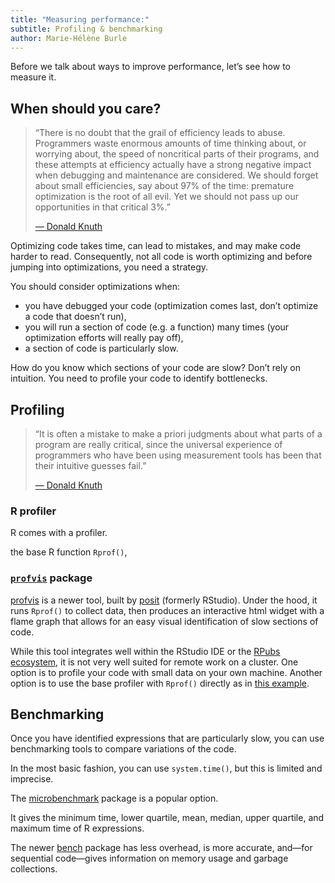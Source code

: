 ```yaml
---
title: "Measuring performance:"
subtitle: Profiling & benchmarking
author: Marie-Hélène Burle
---
```


:::{.def}

Before we talk about ways to improve performance, let's see how to measure it.

:::

## When should you care?

> "There is no doubt that the grail of efficiency leads to abuse. Programmers waste enormous amounts of time thinking about, or worrying about, the speed of noncritical parts of their programs, and these attempts at efficiency actually have a strong negative impact when debugging and maintenance are considered. We should forget about small efficiencies, say about 97% of the time: premature optimization is the root of all evil. Yet we should not pass up our opportunities in that critical 3%."
>
> [— Donald Knuth](https://en.wikipedia.org/wiki/Donald_Knuth)

Optimizing code takes time, can lead to mistakes, and may make code harder to read. Consequently, not all code is worth optimizing and before jumping into optimizations, you need a strategy.

You should consider optimizations when:

- you have debugged your code (optimization comes last, don't optimize a code that doesn't run),
- you will run a section of code (e.g. a function) many times (your optimization efforts will really pay off),
- a section of code is particularly slow.

How do you know which sections of your code are slow? Don't rely on intuition. You need to profile your code to identify bottlenecks.

## Profiling

> "It is often a mistake to make a priori judgments about what parts of a program are really critical, since the universal experience of programmers who have been using measurement tools has been that their intuitive guesses fail."
>
> [— Donald Knuth](https://en.wikipedia.org/wiki/Donald_Knuth)



### R profiler

R comes with a profiler.

the base R function `Rprof()`,

### [`profvis`](https://cran.r-project.org/web/packages/profvis/index.html) package

[profvis](https://cran.r-project.org/web/packages/profvis/index.html) is a newer tool, built by [posit](https://posit.co/) (formerly RStudio). Under the hood, it runs `Rprof()` to collect data, then produces an interactive html widget with a flame graph that allows for an easy visual identification of slow sections of code.

While this tool integrates well within the RStudio IDE or the [RPubs ecosystem](https://rpubs.com/wch/178493), it is not very well suited for remote work on a cluster. One option is to profile your code with small data on your own machine. Another option is to use the base profiler with `Rprof()` directly as in [this example](https://rstudio.github.io/r-manuals/r-exts/Tidying-and-profiling-R-code.html#profiling-r-code-for-speed).

## Benchmarking

Once you have identified expressions that are particularly slow, you can use benchmarking tools to compare variations of the code.

In the most basic fashion, you can use `system.time()`, but this is limited and imprecise.

The [microbenchmark](https://cran.r-project.org/web/packages/microbenchmark/index.html) package is a popular option.

It gives the minimum time, lower quartile, mean, median, upper quartile, and maximum time of R expressions.

The newer [bench](https://cran.r-project.org/web/packages/bench/index.html) package has less overhead, is more accurate, and—for sequential code—gives information on memory usage and garbage collections.


